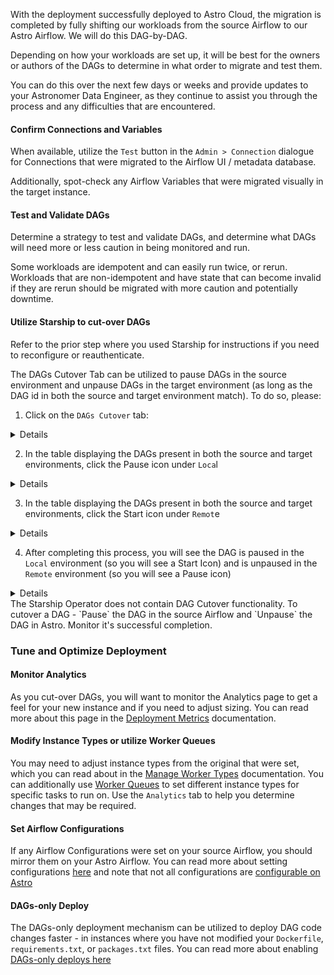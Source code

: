 

With the deployment successfully deployed to Astro Cloud, the migration is completed by fully shifting
our workloads from the source Airflow to our Astro Airflow. We will do this DAG-by-DAG.

Depending on how your workloads are set up, it will be best for the owners or authors of the DAGs to determine 
in what order to migrate and test them.

You can do this over the next few days or weeks and provide updates to your Astronomer Data Engineer, 
as they continue to assist you through the process and any difficulties that are encountered.

#### Confirm Connections and Variables
When available, utilize the `Test` button in the `Admin > Connection` dialogue for Connections that were migrated to the Airflow UI / metadata database.

Additionally, spot-check any Airflow Variables that were migrated visually in the target instance.

#### Test and Validate DAGs
Determine a strategy to test and validate DAGs, and determine what DAGs will need more or less caution in being monitored and run.

Some workloads are idempotent and can easily run twice, or rerun.
Workloads that are non-idempotent and have state that can become invalid if they are rerun should be migrated with more caution and potentially downtime.

#### Utilize Starship to cut-over DAGs

Refer to the prior step where you used Starship for instructions if you need to reconfigure or reauthenticate.

<Tabs>
<TabItem value="plugin" label="Starship Plugin" default>
The DAGs Cutover Tab can be utilized to pause DAGs in the source environment and unpause DAGs in the target environment (as long as the DAG id in both the source and target environment match). To do so, please:

1. Click on the `DAGs Cutover` tab:
<details>
    <img src="https://github.com/astronomer/starship/raw/master/astronomer-starship/images/cutover-tab.png"></img>
</details>

2. In the table displaying the DAGs present in both the source and target environments, click the Pause icon under `Loca`l
<details>
    <img src="https://github.com/astronomer/starship/raw/master/astronomer-starship/images/cutover-pause-local.png"></img>
</details>

3. In the table displaying the DAGs present in both the source and target environments, click the Start icon under `Remot`e
<details>
    <img src="https://github.com/astronomer/starship/raw/master/astronomer-starship/images/cutover-start-remote.png"></img>
</details>

4. After completing this process, you will see the DAG is paused in the `Local` environment (so you will see a Start Icon) and is unpaused in the `Remote` environment (so you will see a Pause icon)
<details>
    <img src="https://github.com/astronomer/starship/raw/master/astronomer-starship/images/cutover-complete.png"></img>
</details>

</TabItem>
<TabItem value="operator" label="Starship Operator">
The Starship Operator does not contain DAG Cutover functionality.
To cutover a DAG - `Pause` the DAG in the source Airflow and `Unpause` the DAG in Astro. Monitor it's successful completion.
</TabItem>
</Tabs>

### Tune and Optimize Deployment
#### Monitor Analytics
As you cut-over DAGs, you will want to monitor the Analytics page to get a feel for your new instance
and if you need to adjust sizing. You can read more about this page in the [Deployment Metrics](deployment-metrics.md)
documentation.

#### Modify Instance Types or utilize Worker Queues
You may need to adjust instance types from the original that were set, which you can read about
in the [Manage Worker Types](modify-cluster.md#manage-worker-types) documentation.
You can additionally use [Worker Queues](configure-worker-queues.md) to set different instance types for specific tasks to run on.
Use the `Analytics` tab to help you determine changes that may be required.


#### Set Airflow Configurations
If any Airflow Configurations were set on your source Airflow, you should mirror them on your Astro Airflow.
You can read more about setting configurations [here](environment-variables.md) and
note that not all configurations are [configurable on Astro](https://docs.astronomer.io/astro/platform-variables)

#### DAGs-only Deploy
The DAGs-only deployment mechanism can be utilized to deploy DAG code changes faster - in instances where you have not modified your `Dockerfile`, `requirements.txt`, or `packages.txt` files.
You can read more about enabling [DAGs-only deploys here](deploy-code.md#deploy-dags-only)
